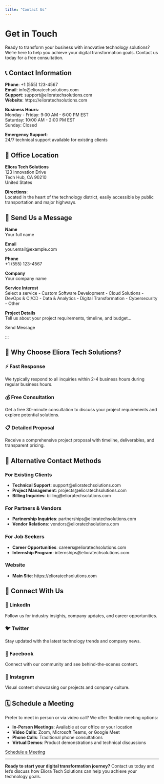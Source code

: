 ```yaml
---
title: "Contact Us"
---
```


# Get in Touch

Ready to transform your business with innovative technology solutions? We're here to help you achieve your digital transformation goals. Contact us today for a free consultation.

::: {.row .g-4 .my-4}
::: {.col-md-6}
::: {.card .h-100}
::: {.card-body}
## 📞 Contact Information

**Phone**: +1 (555) 123-4567  
**Email**: info@elioratechsolutions.com  
**Support**: support@elioratechsolutions.com  
**Website**: https://elioratechsolutions.com

**Business Hours**:  
Monday - Friday: 9:00 AM - 6:00 PM EST  
Saturday: 10:00 AM - 2:00 PM EST  
Sunday: Closed

**Emergency Support**:  
24/7 technical support available for existing clients
:::
:::
:::

::: {.col-md-6}
::: {.card .h-100}
::: {.card-body}
## 📍 Office Location

**Eliora Tech Solutions**  
123 Innovation Drive  
Tech Hub, CA 90210  
United States

**Directions**:  
Located in the heart of the technology district, easily accessible by public transportation and major highways.
:::
:::
:::
:::

## 💬 Send Us a Message

::: {.row .my-4}
::: {.col-md-8}
::: {.card}
::: {.card-body}
::: {.row .g-3}
::: {.col-md-6}
**Name**  
[Your full name]{.form-control}
:::

::: {.col-md-6}
**Email**  
[your.email@example.com]{.form-control}
:::

::: {.col-md-6}
**Phone**  
[+1 (555) 123-4567]{.form-control}
:::

::: {.col-md-6}
**Company**  
[Your company name]{.form-control}
:::

::: {.col-12}
**Service Interest**  
[Select a service]{.form-select}
- Custom Software Development
- Cloud Solutions
- DevOps & CI/CD
- Data & Analytics
- Digital Transformation
- Cybersecurity
- Other

::: {.col-12}
**Project Details**  
[Tell us about your project requirements, timeline, and budget...]{.form-control style="height: 120px;"}
:::

::: {.col-12}
[Send Message]{.btn .btn-primary .btn-lg}
:::
:::
:::
:::
:::
:::
:::
:::

## 🚀 Why Choose Eliora Tech Solutions?

::: {.row .g-4 .my-4}
::: {.col-md-4}
::: {.card .h-100 .text-center}
::: {.card-body}
### ⚡ Fast Response
We typically respond to all inquiries within 2-4 business hours during regular business hours.
:::
:::
:::

::: {.col-md-4}
::: {.card .h-100 .text-center}
::: {.card-body}
### 💰 Free Consultation
Get a free 30-minute consultation to discuss your project requirements and explore potential solutions.
:::
:::
:::

::: {.col-md-4}
::: {.card .h-100 .text-center}
::: {.card-body}
### 📋 Detailed Proposal
Receive a comprehensive project proposal with timeline, deliverables, and transparent pricing.
:::
:::
:::
:::

## 📧 Alternative Contact Methods

### For Existing Clients
- **Technical Support**: support@elioratechsolutions.com
- **Project Management**: projects@elioratechsolutions.com
- **Billing Inquiries**: billing@elioratechsolutions.com

### For Partners & Vendors
- **Partnership Inquiries**: partnerships@elioratechsolutions.com
- **Vendor Relations**: vendors@elioratechsolutions.com

### For Job Seekers
- **Career Opportunities**: careers@elioratechsolutions.com
- **Internship Program**: internships@elioratechsolutions.com

### Website
- **Main Site**: https://elioratechsolutions.com

## 📱 Connect With Us

::: {.row .g-4 .my-4}
::: {.col-md-3}
::: {.card .h-100 .text-center}
::: {.card-body}
### 💼 LinkedIn
Follow us for industry insights, company updates, and career opportunities.
:::
:::
:::

::: {.col-md-3}
::: {.card .h-100 .text-center}
::: {.card-body}
### 🐦 Twitter
Stay updated with the latest technology trends and company news.
:::
:::
:::

::: {.col-md-3}
::: {.card .h-100 .text-center}
::: {.card-body}
### 📘 Facebook
Connect with our community and see behind-the-scenes content.
:::
:::
:::

::: {.col-md-3}
::: {.card .h-100 .text-center}
::: {.card-body}
### 📸 Instagram
Visual content showcasing our projects and company culture.
:::
:::
:::
:::

## 🗓️ Schedule a Meeting

Prefer to meet in person or via video call? We offer flexible meeting options:

- **In-Person Meetings**: Available at our office or your location
- **Video Calls**: Zoom, Microsoft Teams, or Google Meet
- **Phone Calls**: Traditional phone consultations
- **Virtual Demos**: Product demonstrations and technical discussions

[Schedule a Meeting](#){.btn .btn-outline-primary}

---

**Ready to start your digital transformation journey?** Contact us today and let's discuss how Eliora Tech Solutions can help you achieve your technology goals.
